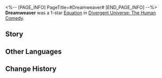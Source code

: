 <%-- [PAGE_INFO]
PageTitle=#Dreamweaver#
[END_PAGE_INFO] --%>
{{Removed|Equation}}
{{Equation Infobox
|period   = The Human Comedy
|rarity   = 1
|path1    = Preservation*3
|path2    = Elation*2
|effect   = When a character launches Follow-up ATK, deals {{Extra Effect|Quake|60000001}} DMG equal to {{Color|h|360%}} of the character's current Shield Effect to the attacked target(s).
|mentions = 
}}
'''Dreamweaver''' was a 1-star [[Divergent Universe: The Human Comedy/Equations|Equation]] in [[Divergent Universe: The Human Comedy]].

==Story==
{{Description|With a single clap of your hands, skyscrapers spring forth, towering to shelter the world. In the blink of an eye, birds take flight amidst the winds, and flowers burst into bloom upon dead trees. You knead the beautiful dream in your palm, molding it like play dough as it starts to metamorphose effortlessly, until the waves of imagination crash upon the shore, and time halts, capturing the narrative in its most captivating frame. In this instant, startling dreams and memes are banished, while peace and tranquility hold their place forevermore. In this instant, the twelve hours shimmer in the night sky, while the vibrant festival illuminates the darkness with revelry that lasts till dawn.<br /><br />You've created a world brimming with life, which prospers in joy and safeguards the smiles within people's dreams. The stars serenade, and a soft rainfall ensues. There you stand amidst the melody, without an umbrella, basking in the ethereal violet hue of the morning glow.}}
<!--
==Gameplay Notes==
* 
-->
==Other Languages==
{{Other Languages
|en   = Dreamweaver
|zhs  = 筑梦师
|zht  = 築夢師
|ja   = ドリームメーカー
|ko   = 꿈 건축가
|es   = Soñador
|fr   = Tisserêve
|ru   = Грёзотворец
|th   = นักสร้างฝัน
|vi   = Kiến Trúc Sư Xây Mộng
|de   = Traumwerker
|id   = Dreamweaver
|pt   = Tece-Sonhos
}}

==Change History==
{{Change History|2.3}}
